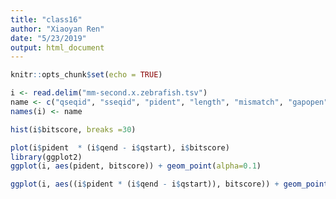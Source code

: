 ```yaml
---
title: "class16"
author: "Xiaoyan Ren"
date: "5/23/2019"
output: html_document
---
```


```r
knitr::opts_chunk$set(echo = TRUE)
```

```r
i <- read.delim("mm-second.x.zebrafish.tsv")
name <- c("qseqid", "sseqid", "pident", "length", "mismatch", "gapopen", "qstart", "qend", "sstart", "send", "evalue", "bitscore")
names(i) <- name
```

```r
hist(i$bitscore, breaks =30)
```

```r
plot(i$pident  * (i$qend - i$qstart), i$bitscore)
library(ggplot2)
ggplot(i, aes(pident, bitscore)) + geom_point(alpha=0.1) 
```

```r
ggplot(i, aes((i$pident * (i$qend - i$qstart)), bitscore)) + geom_point(alpha=0.1) + geom_smooth()

```

